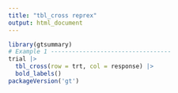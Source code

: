```yaml
---
title: "tbl_cross reprex"
output: html_document
---
```


```r
library(gtsummary)
# Example 1 ----------------------------------
trial |>
  tbl_cross(row = trt, col = response) |>
  bold_labels()
packageVersion('gt')
```
